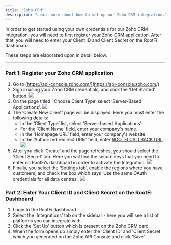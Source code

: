 ```yaml
---
title: "Zoho CRM"
description: "Learn more about how to set up our Zoho CRM integration."
---
```


In order to get started using your own credentials for our Zoho CRM integration, you will need to first register your Zoho CRM application. After that, you will need to enter your Client ID and Client Secret on the RootFi dashboard.

These steps are elaborated upon in detail below.

---

### Part 1: Register your Zoho CRM application

1. Go to [https://api-console.zoho.com/](https://api-console.zoho.com/)
2. Sign in using your Zoho CRM credentials, and click the ‘Get Started' button.
   ![](/images/b0f2355-image.png)
3. On the page titled ‘ Choose Client Type’ select ‘Server-Based Applications’.
   ![](/images/62fdbcb-image.png)
4. The ‘Create New Client’ page will be displayed. Here you must enter the following details:
   - In the ‘Client Type’ list, select ‘Server-based Applications’.
   - For the ‘Client Name’ field, enter your company's name.
   - In the ‘Homepage URL’ field, enter your company's website.
   - In the ‘Authorized redirect URIs’ field, enter [ROOTFI CALLBACK URL](/api-reference/v3/overview/environments#callback-urls)
     ![](/images/image.png)
5. After you click ‘Create’ and the page refreshes, you should select the ‘Client Secret’ tab. Here you will find the secure keys that you need to enter on RootFi’s dashboard in order to activate the Integration.
   ![](/images/c2e3afb-image.png)
6. Finally, you select the ‘Settings tab’, enable the regions where you have customers, and check the box which says ‘Use the same OAuth credentials for all data centres.'
   ![](/images/26539e4-image.png)

### Part 2: Enter Your Client ID and Client Secret on the RootFi Dashboard

1. Login to the RootFi dashboard
2. Select the 'Integrations' tab on the sidebar - here you will see a list of platforms you can integrate with
3. Click the 'Set Up' button which is present on the Zoho CRM card.
4. When the form opens up simply enter the 'Client ID' and 'Client Secret' which you generated on the Zoho API Console and click 'Save'
